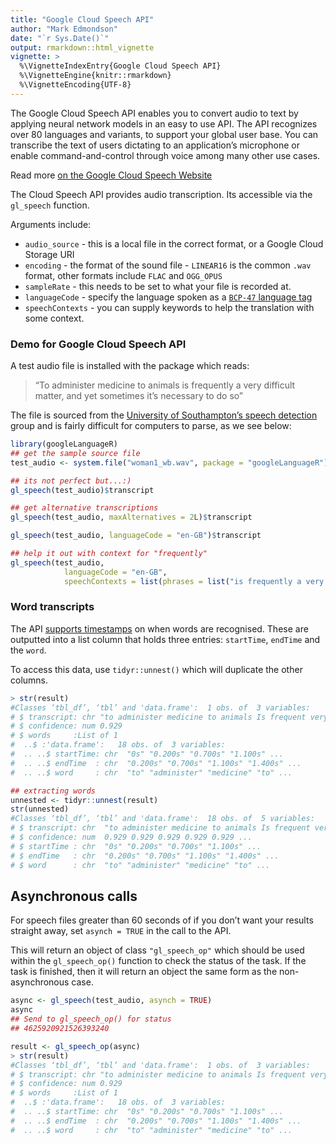 ```yaml
---
title: "Google Cloud Speech API"
author: "Mark Edmondson"
date: "`r Sys.Date()`"
output: rmarkdown::html_vignette
vignette: >
  %\VignetteIndexEntry{Google Cloud Speech API}
  %\VignetteEngine{knitr::rmarkdown}
  %\VignetteEncoding{UTF-8}
---
```


The Google Cloud Speech API enables you to convert audio to text by applying neural network models in an easy to use API. The API recognizes over 80 languages and variants, to support your global user base. You can transcribe the text of users dictating to an application’s microphone or enable command-and-control through voice among many other use cases. 

Read more [on the Google Cloud Speech Website](https://cloud.google.com/speech/)

The Cloud Speech API provides audio transcription.  Its accessible via the `gl_speech` function.

Arguments include:

* `audio_source` - this is a local file in the correct format, or a Google Cloud Storage URI
* `encoding` - the format of the sound file - `LINEAR16` is the common `.wav` format, other formats include `FLAC` and `OGG_OPUS`
* `sampleRate` - this needs to be set to what your file is recorded at.  
* `languageCode` - specify the language spoken as a [`BCP-47` language tag](https://tools.ietf.org/html/bcp47)
* `speechContexts` - you can supply keywords to help the translation with some context. 

### Demo for Google Cloud Speech API

A test audio file is installed with the package which reads:

> "To administer medicine to animals is frequently a very difficult matter, and yet sometimes it's necessary to do so"

The file is sourced from the [University of Southampton's speech detection](http://www-mobile.ecs.soton.ac.uk/newcomms/) group and is fairly difficult for computers to parse, as we see below:

```r
library(googleLanguageR)
## get the sample source file
test_audio <- system.file("woman1_wb.wav", package = "googleLanguageR")

## its not perfect but...:)
gl_speech(test_audio)$transcript

## get alternative transcriptions
gl_speech(test_audio, maxAlternatives = 2L)$transcript

gl_speech(test_audio, languageCode = "en-GB")$transcript

## help it out with context for "frequently"
gl_speech(test_audio, 
            languageCode = "en-GB", 
            speechContexts = list(phrases = list("is frequently a very difficult")))$transcript
```

### Word transcripts

The API [supports timestamps](https://cloud.google.com/speech/reference/rest/v1/speech/recognize#WordInfo) on when words are recognised. These are outputted into a list column that holds three entries: `startTime`, `endTime` and the `word`.

To access this data, use `tidyr::unnest()` which will duplicate the other columns.

```r
> str(result)
#Classes ‘tbl_df’, ‘tbl’ and 'data.frame':	1 obs. of  3 variables:
# $ transcript: chr "to administer medicine to animals Is frequent very difficult matter and yet #sometimes it's necessary to do so"
# $ confidence: num 0.929
# $ words     :List of 1
#  ..$ :'data.frame':	18 obs. of  3 variables:
#  .. ..$ startTime: chr  "0s" "0.200s" "0.700s" "1.100s" ...
#  .. ..$ endTime  : chr  "0.200s" "0.700s" "1.100s" "1.400s" ...
#  .. ..$ word     : chr  "to" "administer" "medicine" "to" ...

## extracting words
unnested <- tidyr::unnest(result)
str(unnested)
#Classes ‘tbl_df’, ‘tbl’ and 'data.frame':	18 obs. of  5 variables:
# $ transcript: chr  "to administer medicine to animals Is frequent very difficult matter and yet #sometimes it's necessary to do so" "to administer medicine to animals Is frequent very difficult #matter and yet sometimes it's necessary to do so" "to administer medicine to animals Is frequent very #difficult matter and yet sometimes it's necessary to do so" "to administer medicine to animals Is #frequent very difficult matter and yet sometimes it's necessary to do so" ...
# $ confidence: num  0.929 0.929 0.929 0.929 0.929 ...
# $ startTime : chr  "0s" "0.200s" "0.700s" "1.100s" ...
# $ endTime   : chr  "0.200s" "0.700s" "1.100s" "1.400s" ...
# $ word      : chr  "to" "administer" "medicine" "to" ...
```

## Asynchronous calls

For speech files greater than 60 seconds of if you don't want your results straight away, set `asynch = TRUE` in the call to the API.

This will return an object of class `"gl_speech_op"` which should be used within the `gl_speech_op()` function to check the status of the task.  If the task is finished, then it will return an object the same form as the non-asynchronous case. 

```r
async <- gl_speech(test_audio, asynch = TRUE)
async
## Send to gl_speech_op() for status
## 4625920921526393240

result <- gl_speech_op(async)
> str(result)
#Classes ‘tbl_df’, ‘tbl’ and 'data.frame':	1 obs. of  3 variables:
# $ transcript: chr "to administer medicine to animals Is frequent very difficult matter and yet #sometimes it's necessary to do so"
# $ confidence: num 0.929
# $ words     :List of 1
#  ..$ :'data.frame':	18 obs. of  3 variables:
#  .. ..$ startTime: chr  "0s" "0.200s" "0.700s" "1.100s" ...
#  .. ..$ endTime  : chr  "0.200s" "0.700s" "1.100s" "1.400s" ...
#  .. ..$ word     : chr  "to" "administer" "medicine" "to" ...
```


